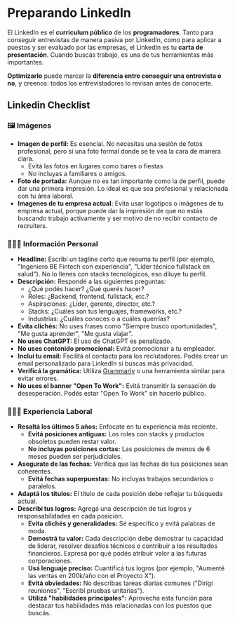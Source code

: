 
# Preparando LinkedIn

El LinkedIn es el **curriculum público** de los **programadores**. Tanto para conseguir entrevistas de manera pasiva por LinkedIn, como para aplicar a puestos y ser evaluado por las empresas, el LinkedIn es tu **carta de presentación**. Cuando buscás trabajo, es una de tus herramientas más importantes.

**Optimizarlo** puede marcar la **diferencia entre conseguir una entrevista o no**, y creenos: todos los entrevistadores lo revisan antes de conocerte.

<IREmbed src="https://www.youtube.com/embed/5jkusP0tqVc?si=c6Y3TOcwY7850GLc"/>

## Linkedin Checklist

### 🖼️ Imágenes

- **Imagen de perfil:** Es esencial. No necesitas una sesión de fotos profesional, pero sí una foto formal donde se te vea la cara de manera clara.
    - Evitá las fotos en lugares como bares o fiestas
    - No incluyas a familiares o amigos.
- **Foto de portada:** Aunque no es tan importante como la de perfil, puede dar una primera impresión. Lo ideal es que sea profesional y relacionada con tu área laboral.
- **Imagenes de tu empresa actual:** Evita usar logotipos o imágenes de tu empresa actual, porque puede dar la impresión de que no estás buscando trabajo activamente y ser
motivo de no recibir contacto de recruiters.

### 👨🏻‍💼 Información Personal

- **Headline:** Escribí un tagline corto que resuma tu perfil (por ejemplo, "Ingeniero BE Fintech con experiencia", "Líder técnico fullstack en salud"). No lo llenes con stacks tecnológicos, eso diluye tu perfil.
- **Descripción:** Respondé a las siguientes preguntas:
    - ¿Qué podés hacer? ¿Qué querés hacer?
    - Roles: ¿Backend, frontend, fullstack, etc.?
    - Aspiraciones: ¿Líder, gerente, director, etc.?
    - Stacks: ¿Cuáles son tus lenguajes, frameworks, etc.?
    - Industrias: ¿Cuáles conoces o a cuáles querrías?
- **Evita clichés:** No uses frases como "Siempre busco oportunidades", "Me gusta aprender", "Me gusta viajar".
- **No uses ChatGPT:** El uso de ChatGPT es penalizado.
- **No uses contenido promocional:** Evitá promocionar a tu empleador.
- **Incluí tu email:** Facilitá el contacto para los reclutadores. Podés crear un email personalizado para LinkedIn si buscas más privacidad.
- **Verificá la gramática:** Utiliza [Grammarly](https://www.grammarly.com/?transaction_id=102980ac2f9deceec77ac7ddfb421f&affiliateNetwork=ho&affiliateID=133589) o una herramienta similar para evitar errores.
- **No uses el banner "Open To Work":** Evitá transmitir la sensación de desesperación. Podés estar "Open To Work" sin hacerlo público.

### 👨🏻‍💻 Experiencia Laboral

- **Resaltá los últimos 5 años:** Enfocate en tu experiencia más reciente.
    - **Evitá posiciones antiguas:** Los roles con stacks y productos obsoletos pueden restar valor.
    - **No incluyas posiciones cortas:** Las posiciones de menos de 6 meses pueden ser perjudiciales.
- **Asegurate de las fechas:** Verificá que las fechas de tus posiciones sean coherentes.
    - **Evitá fechas superpuestas:** No incluyas trabajos secundarios o paralelos.
- **Adaptá los títulos:** El título de cada posición debe reflejar tu búsqueda actual.
- **Describí tus logros:** Agregá una descripción de tus logros y responsabilidades en cada posición.
    - **Evita clichés y generalidades:** Sé específico y evitá palabras de moda.
    - **Demostrá tu valor:** Cada descripción debe demostrar tu capacidad de liderar, resolver desafíos técnicos o contribuir a los resultados financieros. Expresá por qué podés atribuir valor a las futuras corporaciones.
    - **Usá lenguaje preciso:** Cuantificá tus logros (por ejemplo, "Aumenté las ventas en 200k/año con el Proyecto X").
    - **Evitá obviedades:** No describas tareas diarias comunes ("Dirigí reuniones", "Escribí pruebas unitarias").
    - **Utilizá "habilidades principales":** Aprovecha esta función para destacar tus habilidades más relacionadas con los puestos que buscás.

